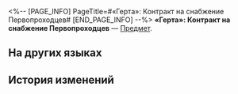 <%-- [PAGE_INFO]
PageTitle=#«Герта»: Контракт на снабжение Первопроходцев#
[END_PAGE_INFO] --%>
{{Предмет Инфобокс
|id          = 310001
|Изображение = Предмет «Герта»- Контракт на снабжение Первопроходцев.png
|Тип         = 
|Инвентарь   = Ценные предметы
|Редкость    = 4
|Эффект      = 
|Описание    = Договор о взаимопомощи между Гертой и экспрессом. Она поможет экспрессу, когда сможет, в обмен на сокровища, найденные на Пути Освоения.
}}
'''«Герта»: Контракт на снабжение Первопроходцев''' — [[Предмет]].

==На других языках==
{{На других языках
|en   = Herta Contract: Trailblaze Aid
|zhs  = 黑塔&nbsp;•&nbsp;开拓支援协议
|zht  = 黑塔•開拓支援協議
|ja   = ヘルタ・開拓支援協定
|ko   = 헤르타 • 개척 지원 협의
|es   = Herta - Contrato de apoyo a los Trazacaminos
|fr   = Contrat d'aide aux pionniers de Herta
|ru   = «Герта»: Контракт на снабжение Первопроходцев
|th   = Herta - สนับสนุนการบุกเบิก
|vi   = Herta - Thoả Thuận Chi Viện Khai Phá
|de   = Hertas Vertrag – Trailblaze-Hilfeleistung
|id   = Herta Contract: Trailblaze Aid
|pt   = Contrato de Herta: Suporte de Desbravamento
}}

==История изменений==
{{История изменений|3.5}}